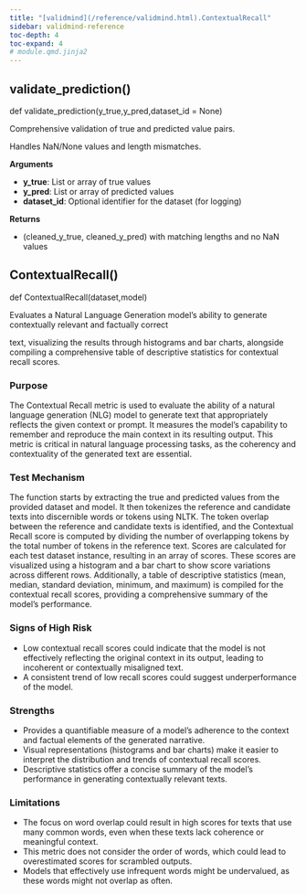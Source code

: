 ```yaml
---
title: "[validmind](/reference/validmind.html).ContextualRecall"
sidebar: validmind-reference
toc-depth: 4
toc-expand: 4
# module.qmd.jinja2
---
```


## validate_prediction<span class='muted'>()</span>

<!-- signatures.jinja2 -->

::: {.signature}

<span class="kw">def</span> <span class="name">validate_prediction</span>(<span class="params"><span class="n">y_true</span><span class="muted">,</span></span><span class="params"><span class="n">y_pred</span><span class="muted">,</span></span><span class="params"><span class="n">dataset_id</span><span class="o"> = </span><span class="kc">None</span></span>)

:::

<!-- docstring.jinja2 -->

Comprehensive validation of true and predicted value pairs.

Handles NaN/None values and length mismatches.

**Arguments**

- **y_true**: List or array of true values
- **y_pred**: List or array of predicted values
- **dataset_id**: Optional identifier for the dataset (for logging)

**Returns**

- (cleaned_y_true, cleaned_y_pred) with matching lengths and no NaN values

<!-- function.qmd.jinja2 -->

## ContextualRecall[()]{.muted}

<!-- signatures.jinja2 -->

::: {.signature}

<span class="kw">def</span> <span class="name">ContextualRecall</span>(<span class="params"><span class="n">dataset</span><span class="muted">,</span></span><span class="params"><span class="n">model</span></span>)

:::

<!-- docstring.jinja2 -->

Evaluates a Natural Language Generation model's ability to generate contextually relevant and factually correct

text, visualizing the results through histograms and bar charts, alongside compiling a comprehensive table of descriptive statistics for contextual recall scores.

### Purpose

The Contextual Recall metric is used to evaluate the ability of a natural language generation (NLG) model to generate text that appropriately reflects the given context or prompt. It measures the model's capability to remember and reproduce the main context in its resulting output. This metric is critical in natural language processing tasks, as the coherency and contextuality of the generated text are essential.

### Test Mechanism

The function starts by extracting the true and predicted values from the provided dataset and model. It then tokenizes the reference and candidate texts into discernible words or tokens using NLTK. The token overlap between the reference and candidate texts is identified, and the Contextual Recall score is computed by dividing the number of overlapping tokens by the total number of tokens in the reference text. Scores are calculated for each test dataset instance, resulting in an array of scores. These scores are visualized using a histogram and a bar chart to show score variations across different rows. Additionally, a table of descriptive statistics (mean, median, standard deviation, minimum, and maximum) is compiled for the contextual recall scores, providing a comprehensive summary of the model's performance.

### Signs of High Risk

- Low contextual recall scores could indicate that the model is not effectively reflecting the original context in its output, leading to incoherent or contextually misaligned text.
- A consistent trend of low recall scores could suggest underperformance of the model.

### Strengths

- Provides a quantifiable measure of a model's adherence to the context and factual elements of the generated narrative.
- Visual representations (histograms and bar charts) make it easier to interpret the distribution and trends of contextual recall scores.
- Descriptive statistics offer a concise summary of the model's performance in generating contextually relevant texts.

### Limitations

- The focus on word overlap could result in high scores for texts that use many common words, even when these texts lack coherence or meaningful context.
- This metric does not consider the order of words, which could lead to overestimated scores for scrambled outputs.
- Models that effectively use infrequent words might be undervalued, as these words might not overlap as often.
